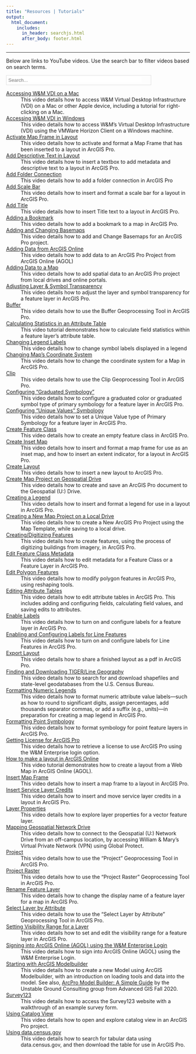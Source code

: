 ```yaml
---
title: "Resources | Tutorials"
output:
  html_document:
    includes:
      in_header: searchjs.html
      after_body: footer.html
---
```


***

Below are links to YouTube videos.
Use the search bar to filter videos based on search terms.

<!--
      Search bar
                      -->
<div class="search-bar" style="border:1px solid #DDD; width:396px;">
<p style="margin:5px;">
<i class="icon fa fa-search"></i>
<input type="text" id="myInput" onkeyup="updateSheet()" placeholder="Search..." style="border:none; padding:0; width:365px;">
</p>
</div>

<!--
      Definition List
                        -->
[Accessing W&M VDI on a Mac](https://www.youtube.com/watch?v=lG43GtH1Ta4&list=PLiOhBg8WdMaLx_cg5FmBEA0hUvnrsplKl&index=11&t=0s)
:   This video details how to access W&M Virtual Desktop Infrastructure (VDI) on a Mac or other Apple device, including a tutorial for right-clicking on a Mac.

[Accessing W&M VDI in Windows](https://www.youtube.com/watch?v=pZh-fMoaV54&list=PLiOhBg8WdMaLx_cg5FmBEA0hUvnrsplKl&index=19&t=0s)
:   This video details how to access W&M's Virtual Desktop Infrastructure (VDI) using the VMWare Horizon Client on a Windows machine.

[Activate Map Frame in Layout](https://www.youtube.com/watch?v=22C6Z1o7tx4&list=PLiOhBg8WdMaLx_cg5FmBEA0hUvnrsplKl&index=32&t=0s)
:   This video details how to activate and format a Map Frame that has been inserted to a layout in ArcGIS Pro.

[Add Descriptive Text in Layout](https://www.youtube.com/watch?v=HwiPvdB9MYk&list=PLiOhBg8WdMaLx_cg5FmBEA0hUvnrsplKl&index=35&t=0s)
:   This video details how to insert a textbox to add metadata and descriptive text to a layout in ArcGIS Pro.

[Add Folder Connection](https://www.youtube.com/watch?v=MidUYswWkAY&list=PLiOhBg8WdMaLx_cg5FmBEA0hUvnrsplKl&index=26&t=0s)
:   This video details how to add a folder connection in ArcGIS Pro

[Add Scale Bar](https://www.youtube.com/watch?v=zTMKtG0vYJU&list=PLiOhBg8WdMaLx_cg5FmBEA0hUvnrsplKl&index=37&t=0s)
:   This video details how to insert and format a scale bar for a layout in ArcGIS Pro.

[Add Title](https://www.youtube.com/watch?v=0_A7jY60XHk&list=PLiOhBg8WdMaLx_cg5FmBEA0hUvnrsplKl&index=38&t=0s)
:   This video details how to insert Title text to a layout in ArcGIS Pro.

[Adding a Bookmark](https://www.youtube.com/watch?v=A5mraMMJ5XQ&list=PLiOhBg8WdMaLx_cg5FmBEA0hUvnrsplKl&index=18&t=0s)
:   This video details how to add a bookmark to a map in ArcGIS Pro.

[Adding and Changing Basemaps](https://www.youtube.com/watch?v=yirLtlRfAeY&list=PLiOhBg8WdMaLx_cg5FmBEA0hUvnrsplKl&index=10&t=0s)
:   This video details how to add and Change Basemaps for an ArcGIS Pro project.

[Adding Data from ArcGIS Online](https://www.youtube.com/watch?v=d588gI3yjxY&list=PLiOhBg8WdMaLx_cg5FmBEA0hUvnrsplKl&index=2&t=0s)
:   This video details how to add data to an ArcGIS Pro Project from ArcGIS Online (AGOL)

[Adding Data to a Map](https://www.youtube.com/watch?v=CFyloFwjoZg&list=PLiOhBg8WdMaLx_cg5FmBEA0hUvnrsplKl&index=31&t=0s)
:   This video details how to add spatial data to an ArcGIS Pro project from local drives and online portals.

[Adjusting Layer & Symbol Transparency](https://www.youtube.com/watch?v=vc8jJmntHAg&list=PLiOhBg8WdMaLx_cg5FmBEA0hUvnrsplKl&index=8&t=0s)
:   This video details how to adjust the layer and symbol transparency for a feature layer in ArcGIS Pro.

[Buffer](https://www.youtube.com/watch?v=jG7kswGNbkc&list=PLiOhBg8WdMaLx_cg5FmBEA0hUvnrsplKl&index=30&t=0s)
:   This video details how to use the Buffer Geoprocessing Tool in ArcGIS Pro.

[Calculating Statistics in an Attribute Table](https://youtu.be/E_2oJNZ1GUM)
:   This video tutorial demonstrates how to calculate field statistics within a feature layer's attribute table.

[Changing Legend Labels](https://www.youtube.com/watch?v=YJ6Duz_o4zU&list=PLiOhBg8WdMaLx_cg5FmBEA0hUvnrsplKl&index=4&t=0s)
:   This video details how to change symbol labels displayed in a legend

[Changing Map's Coordinate System](https://www.youtube.com/watch?v=XuZkLrXfrlU&list=PLiOhBg8WdMaLx_cg5FmBEA0hUvnrsplKl&index=13&t=0s)
:   This video details how to change the coordinate system for a Map in ArcGIS Pro.

[Clip](https://www.youtube.com/watch?v=n-wHcqybu1I&list=PLiOhBg8WdMaLx_cg5FmBEA0hUvnrsplKl&index=29&t=0s)
:   This video details how to use the Clip Geoprocessing Tool in ArcGIS Pro.

[Configuring "Graduated Symbology"](https://www.youtube.com/watch?v=njPJIHeY7VI&list=PLiOhBg8WdMaLx_cg5FmBEA0hUvnrsplKl&index=9&t=0s)
:   This video details how to configure a graduated color or graduated symbol type of primary symbology for a feature layer in ArcGIS Pro.

[Configuring "Unique Values" Symbology](https://www.youtube.com/watch?v=8_Wv_K9cfOg&list=PLiOhBg8WdMaLx_cg5FmBEA0hUvnrsplKl&index=6&t=0s)
:   This video details how to set a Unique Value type of Primary Symbology for a feature layer in ArcGIS Pro.

[Create Feature Class](https://www.youtube.com/watch?v=4HrYC-L8cBE&list=PLiOhBg8WdMaLx_cg5FmBEA0hUvnrsplKl&index=48&t=0s)
:   This video details how to create an empty feature class in ArcGIS Pro.

[Create Inset Map](https://www.youtube.com/watch?v=GASt9vWAZhA&list=PLiOhBg8WdMaLx_cg5FmBEA0hUvnrsplKl&index=33&t=0s)
:   This video details how to insert and format a map frame for use as an inset map, and how to insert an extent indicator, for a layout in ArcGIS Pro.

[Create Layout](https://www.youtube.com/watch?v=cB0PRHC3MWM&list=PLiOhBg8WdMaLx_cg5FmBEA0hUvnrsplKl&index=40&t=0s)
:   This video details how to insert a new layout to ArcGIS Pro.

[Create Map Project on Geospatial Drive](https://www.youtube.com/watch?v=HojjOPwneJw&list=PLiOhBg8WdMaLx_cg5FmBEA0hUvnrsplKl&index=3&t=0s)
:   This video details how to create and save an ArcGIS Pro document to the Geospatial (U:) Drive.

[Creating a Legend](https://www.youtube.com/watch?v=KDkb7VSDShU&list=PLiOhBg8WdMaLx_cg5FmBEA0hUvnrsplKl&index=34&t=0s)
:   This video details how to insert and format a legend for use in a layout in ArcGIS Pro.

[Creating a New Map Project on a Local Drive](https://www.youtube.com/watch?v=RnAtZFVer0I&list=PLiOhBg8WdMaLx_cg5FmBEA0hUvnrsplKl&index=28&t=0s)
:   This video details how to create a New ArcGIS Pro Project using the Map Template, while saving to a local drive.

[Creating/Digitizing Features](https://www.youtube.com/watch?v=2S2OVYpKLKc&list=PLiOhBg8WdMaLx_cg5FmBEA0hUvnrsplKl&index=47&t=0s)
:   This video details how to create features, using the process of digitizing buildings from imagery, in ArcGIS Pro.

[Edit Feature Class Metadata](https://www.youtube.com/watch?v=sn0SthObvYU&list=PLiOhBg8WdMaLx_cg5FmBEA0hUvnrsplKl&index=46&t=0s)
:   This video details how to edit metadata for a Feature Class or a Feature Layer in ArcGIS Pro.

[Edit Polygon Features](https://www.youtube.com/watch?v=rHaiyM3yyG0&list=PLiOhBg8WdMaLx_cg5FmBEA0hUvnrsplKl&index=45&t=0s)
:    This video details how to modify polygon features in ArcGIS Pro, using reshaping tools.

[Editing Attribute Tables](https://www.youtube.com/watch?v=molt6hCx5TA&list=PLiOhBg8WdMaLx_cg5FmBEA0hUvnrsplKl&index=17&t=0s)
:   This video details how to edit attribute tables in ArcGIS Pro. This includes adding and configuring fields, calculating field values, and saving edits to attributes.

[Enable Labels](https://www.youtube.com/watch?v=pOlNALeldCU&list=PLiOhBg8WdMaLx_cg5FmBEA0hUvnrsplKl&index=15&t=0s)
:   This video details how to turn on and configure labels for a feature layer in ArcGIS Pro.

[Enabling and Configuring Labels for Line Features](https://www.youtube.com/watch?v=XEQcKiIzguA&list=PLiOhBg8WdMaLx_cg5FmBEA0hUvnrsplKl&index=7&t=0s)
:   This video details how to turn on and configure labels for Line Features in ArcGIS Pro.

[Export Layout](https://www.youtube.com/watch?v=CbzCFV3vDzU&list=PLiOhBg8WdMaLx_cg5FmBEA0hUvnrsplKl&index=39&t=0s)
:   This video details how to share a finished layout as a pdf in ArcGIS Pro.

[Finding and Downloading TIGER/Line Geography](https://www.youtube.com/watch?v=1OyRJ0TY0C4&list=PLiOhBg8WdMaLx_cg5FmBEA0hUvnrsplKl&index=43&t=0s)
:   This video details how to search for and download shapefiles and state-level geodatabases from the U.S. Census Bureau.

[Formatting Numeric Legends](https://youtu.be/V3c4nOQwJRk)
:   This video details how to format numeric attribute value labels---such as how to round to significant digits, assign percentages, add thousands separator commas, or add a suffix (e.g., units)---in preparation for creating a map legend in ArcGIS Pro.

[Formatting Point Symbology](https://www.youtube.com/watch?v=7WhX9Matx5A&list=PLiOhBg8WdMaLx_cg5FmBEA0hUvnrsplKl&index=16&t=0s)
:   This video details how to format symbology for point feature layers in ArcGIS Pro.

[Getting License for ArcGIS Pro](https://www.youtube.com/watch?v=m00xLPt5vxw&list=PLiOhBg8WdMaLx_cg5FmBEA0hUvnrsplKl&index=21&t=0s)
:   This video details how to retrieve a license to use ArcGIS Pro using the W&M Enterprise login option.

[How to make a layout in ArcGIS Online](https://youtu.be/i0TlNfeJ2Aw)
:   This video tutorial demonstrates how to create a layout from a Web Map in ArcGIS Online (AGOL).

[Insert Map Frame](https://www.youtube.com/watch?v=I7DBm_i3-zE&list=PLiOhBg8WdMaLx_cg5FmBEA0hUvnrsplKl&index=36&t=0s)
:   This video details how to insert a map frame to a layout in ArcGIS Pro.

[Insert Service Layer Credits](https://www.youtube.com/watch?v=efeJpbwpPNs&list=PLiOhBg8WdMaLx_cg5FmBEA0hUvnrsplKl&index=42&t=0s)
:    This video details how to insert and move service layer credits in a layout in ArcGIS Pro.

[Layer Properties](https://www.youtube.com/watch?v=XwBTt6GIo6U&list=PLiOhBg8WdMaLx_cg5FmBEA0hUvnrsplKl&index=14&t=0s)
:   This video details how to explore layer properties for a vector feature layer.

[Mapping Geospatial Network Drive](https://www.youtube.com/watch?v=oZ-k2rUyO6A&list=PLiOhBg8WdMaLx_cg5FmBEA0hUvnrsplKl&index=25&t=0s)
:   This video details how to connect to the Geospatial (U:) Network Drive from an off-campus location, by accessing William & Mary's Virtual Private Network (VPN) using Global Protect.

[Project](https://www.youtube.com/watch?v=0Kmy-ryzUQE&list=PLiOhBg8WdMaLx_cg5FmBEA0hUvnrsplKl&index=23&t=0s)
:   This video details how to use the "Project" Geoprocessing Tool in ArcGIS Pro.

[Project Raster](https://www.youtube.com/watch?v=rzGPRB-hUig&list=PLiOhBg8WdMaLx_cg5FmBEA0hUvnrsplKl&index=12&t=0s)
:   This video details how to use the "Project Raster" Geoprocessing Tool in ArcGIS Pro.

[Rename Feature Layer](https://www.youtube.com/watch?v=dBW0DEk5WSE&list=PLiOhBg8WdMaLx_cg5FmBEA0hUvnrsplKl&index=41&t=0s)
:   This video details how to change the display name of a feature layer for a map in ArcGIS Pro.

[Select Layer by Attribute](https://www.youtube.com/watch?v=uYgSRd3ppuc&list=PLiOhBg8WdMaLx_cg5FmBEA0hUvnrsplKl&index=22&t=0s)
:   This video details how to use the "Select Layer by Attribute" Geoprocessing Tool in ArcGIS Pro.

[Setting Visibility Range for a Layer](https://www.youtube.com/watch?v=zkvTdGaBafA&list=PLiOhBg8WdMaLx_cg5FmBEA0hUvnrsplKl&index=44&t=0s)
:   This video details how to set and edit the visibility range for a feature layer in ArcGIS Pro.

[Signing into ArcGIS Online (AGOL) using the W&M Enterprise Login](https://www.youtube.com/watch?v=x07Xyoe0d2k&list=PLiOhBg8WdMaLx_cg5FmBEA0hUvnrsplKl&index=27&t=0s)
:   This video details how to sign into ArcGIS Online (AGOL) using the W&M Enterprise Login.

[Starting with ArcGIS Modelbuilder](https://www.youtube.com/watch?v=KtgAQXEJLHk&list=PLiOhBg8WdMaLx_cg5FmBEA0hUvnrsplKl&index=24&t=0s)
:   This video details how to create a new Model using ArcGIS Modelbuilder, with an introduction on loading tools and data into the model.
    See also, [ArcPro Model Builder: A Simple Guide](https://unstable-ground-consulting.github.io/Landslide-Susceptibility/How-To/) by the Unstable Ground Consulting group from Advanced GIS Fall 2020.

[Survey123](https://www.youtube.com/watch?v=J8a6ANcgvnU&list=PLiOhBg8WdMaLx_cg5FmBEA0hUvnrsplKl&index=20&t=0s)
:   This video details how to access the Survey123 website with a walkthrough of an example survey form.

[Using Catalog View](https://www.youtube.com/watch?v=YJ6Duz_o4zU&list=PLiOhBg8WdMaLx_cg5FmBEA0hUvnrsplKl&index=4&t=0s)
:   This video details how to open and explore catalog view in an ArcGIS Pro project.

[Using data.census.gov](https://www.youtube.com/watch?v=8Cebi_fUwFM&list=PLiOhBg8WdMaLx_cg5FmBEA0hUvnrsplKl&index=49&t=0s)
:   This video details how to search for tabular data using data.census.gov, and then download the table for use in ArcGIS Pro.
